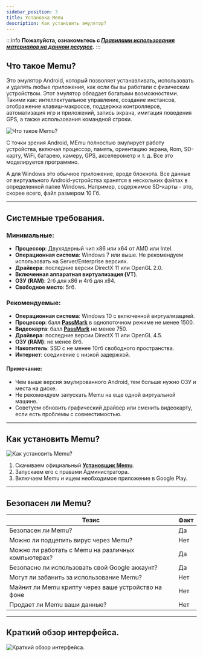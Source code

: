 ```yaml
---
sidebar_position: 3
title: Установка Memu
description: Как установить эмулятор?
---
```

:::info **Пожалуйста, ознакомьтесь с [*Правилами использования материалов на данном ресурсе*](../Disclaimer).**
:::

## Что такое Memu?
Это эмулятор Android, который позволяет устанавливать, использовать и удалять любые приложения, как если бы вы работали с физическим устройством. Этот эмулятор обладает богатыми возможностями. Такими как: интеллектуальное управление, создание инстансов, отображение клавиш-макросов, поддержка контроллеров, автоматизация игр и приложений, запись экрана, имитация поведения GPS, а также использования командной строки.  

![Что такое Memu?](./assets/Memu_Install/MEmu_Install_pic1.png)

С точки зрения Android, MEmu полностью эмулирует работу устройства, включая процессор, память, ориентацию экрана, Rom, SD-карту, WiFi, батарею, камеру, GPS, акселерометр и т. д. Все это моделируется программно.  

А для Windows это обычное приложение, вроде блокнота. Все данные от виртуального Android-устройства хранятся в нескольких файлах в определенной папке Windows. Например, содержимое SD-карты - это, скорее всего, файл размером 10 Гб.  
_______________________________________________
## Системные требования.  
### Минимальные:  
- **Процессор**: Двухядерный чип х86 или х64 от AMD или Intel.  
- **Операционная система**: Windows 7 или выше. Не рекомендуем использовать на Server/Enterprise версиях.  
- **Драйвера**: последние версии DirectX 11 или OpenGL 2.0.  
- **Включенная аппаратная виртуализация (VT)**.  
- **ОЗУ (RAM)**: 2гб для x86 и 4гб для x64.  
- **Свободное место**: 5гб.  
### Рекомендуемые:  
- **Операционная система**: Windows 10 с включенной виртуализацией.  
- **Процессор**: балл [**PassMark**](https://www.cpubenchmark.net/singleThread.html) в однопоточном режиме не менее 1500.  
- **Видеокарта**: балл [**PassMark**](https://www.cpubenchmark.net/singleThread.html) не менее 750.  
- **Драйвера**: последние версии DirectX 11 или OpenGL 4.5.  
- **ОЗУ (RAM)**: не менее 8гб.  
- **Накопитель**: SSD с не менее 10гб свободного пространства.  
- **Интернет**: соединение с низкой задержкой.  
#### Примечание: 
- Чем выше версия эмулированного Android, тем больше нужно ОЗУ и места на диске.  
- Не рекомендуем запускать Memu на еще одной виртуальной машине.  
- Советуем обновить графический драйвер или сменить видеокарту, если есть проблемы с совместимостью.  
_______________________________________________
## Как установить Memu?
![Как установить Memu?](./assets/Memu_Install/MEmu_Install_pic2.png) 
1. Скачиваем официальный [**Установщик Memu**](https://www.memuplay.com/download.php?file_name=Memu-Setup&from=official_release).  
2. Запускаем его с правами Администратора.  
3. Включаем Memu и ищем необходимое приложение в Google Play.  
_______________________________________________
## Безопасен ли Memu?  
|   Тезис   | Факт |
| ----------- | ----------- |
| Безопасен ли Memu?       | Да       |
| Можно ли подцепить вирус через Memu?   | Нет       |
| Можно ли работать с Memu на различных компьютерах?   | Да       |
| Безопасно ли использовать свой Google аккаунт?   | Да       |
| Могут ли забанить за использование Memu?   | Нет       |
| Майнит ли Memu крипту через ваше устройство на фоне   | Нет       |
| Продает ли Memu ваши данные?   | Нет       |  
_______________________________________________
## Краткий обзор интерфейса.  
![Краткий обзор интерфейса.](./assets/Memu_Install/MEmu_Install_pic3.png) 